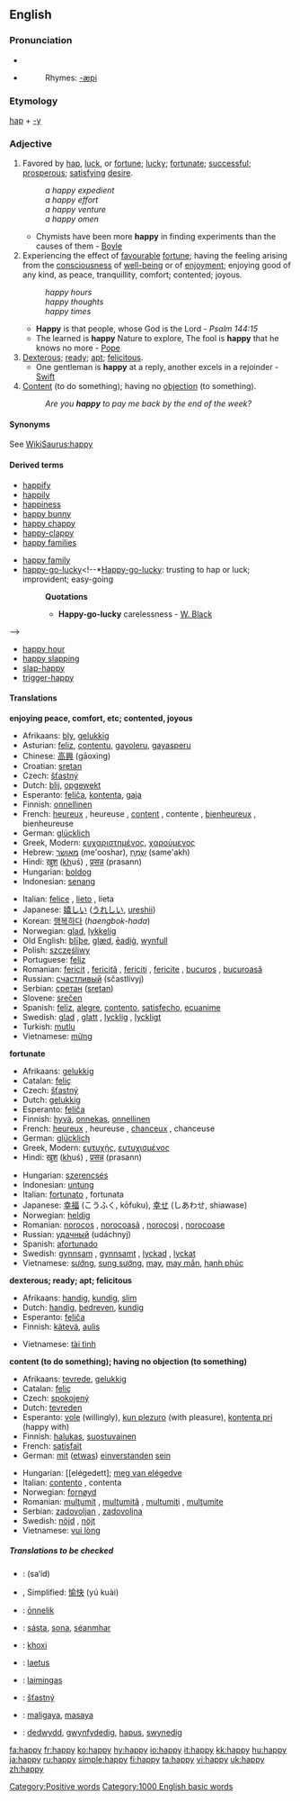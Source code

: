 ==English==

{{rank|none|river|change|508|happy|hours|clear|pretty}}

===Pronunciation===
*{{IPA|/ˈhæpi/}}
*{{audio|en-us-happy.ogg|Audio (US)}}
*:Rhymes: [[Rhymes:English:-æpi|-æpi]]

===Etymology===
[[hap]] + [[-y]]

===Adjective===
{{en-adj|happ|ier}}

# Favored by [[hap]], [[luck]], or [[fortune]]; [[lucky]]; [[fortunate]]; [[successful]]; [[prosperous]]; [[satisfy]]ing [[desire]].
#: ''a happy expedient''
#: ''a happy effort''
#: ''a happy venture''
#: ''a happy omen''
#*Chymists have been more '''happy''' in finding experiments than the causes of them - [[Boyle]]
# Experiencing the effect of [[favourable]] [[fortune]]; having the feeling arising from the [[consciousness]] of [[well-being]] or of [[enjoyment]]; enjoying good of any kind, as peace, tranquillity, comfort; contented; joyous.
#: ''happy hours''
#: ''happy thoughts''
#: ''happy times''
#*'''Happy''' is that people, whose God is the Lord - ''Psalm 144:15''
#*The learned is '''happy''' Nature to explore, The fool is '''happy''' that he knows no more - [[Pope]]
# [[dexterous|Dexterous]]; [[ready]]; [[apt]]; [[felicitous]].
#*One gentleman is '''happy''' at a reply, another excels in a rejoinder - [[Swift]]
# [[content|Content]] (to do something); having no [[objection]] (to something).
#: ''Are you '''happy''' to pay me back by the end of the week?''

====Synonyms====
See [[WikiSaurus:happy]]

====Derived terms====
{{top2}}
*[[happify]]
*[[happily]]
*[[happiness]]
*[[happy bunny]]
*[[happy chappy]]
*[[happy-clappy]]
*[[happy families]]<!--card game-->
{{mid2}}
*[[happy family]] <!--*[[Happy family]]: a collection of animals of different and hostile propensities living peaceably together in one cage. Used ironically of conventional alliances of persons who are in fact mutually repugnant-->
*[[happy-go-lucky]]<!--*[[Happy-go-lucky]]: trusting to hap or luck; improvident; easy-going
*:'''Quotations'''
*:*'''Happy-go-lucky''' carelessness - [[W. Black]]
-->
*[[happy hour]]
*[[happy slapping]]
*[[slap-happy]]
*[[trigger-happy]]
{{bottom}}

====Translations====
'''enjoying peace, comfort, etc; contented, joyous'''
{{top}}
*Afrikaans: [[bly]], [[gelukkig]]
*Asturian: [[feliz]], [[contentu]], [[gayoleru]], [[gayasperu]]
*Chinese: [[高興]] (gāoxìng)
*Croatian: [[sretan]]
*Czech: [[šťastný]]
*Dutch: [[blij]], [[opgewekt]]
*Esperanto: [[feliĉa]], [[kontenta]], [[gaja]]
*Finnish: [[onnellinen]]
*French: [[heureux]] {{m}}, heureuse {{f}}, [[content#French|content]] {{m}}, contente {{f}}, [[bienheureux]] {{m}}, bienheureuse {{f}}
*German: [[glücklich]]
*Greek, Modern: [[ευχαριστημένος]], [[χαρούμενος]]
*Hebrew: [[מאושר]] (me'ooshar), [[שמח|שָׂמֵחַ]] (same'akh)
*Hindi: [[ख़ुश]] (<u>kh</u>uś) <!--this underlined kh represents a Persian sound used in Hindi. I don't know it's IPA, but it's like a throaty "h" with a slight scrape-->, [[प्रसन्न]] (prasann)
*Hungarian: [[boldog]]
*Indonesian: [[senang]]
{{mid}}
*Italian: [[felice]] {{mf}}, [[lieto]] {{m}}, lieta {{f}}
*Japanese: [[嬉しい]] ([[うれしい]], [[ureshii]])
*Korean: [[행복하다]] (''haengbok-hada'')
*Norwegian: [[glad]], [[lykkelig]]
*Old English: [[bliþe|blīþe]], [[glæd]], [[eadig|ēadiġ]], [[wynfull]]
*Polish: [[szczęśliwy]]
*Portuguese: [[feliz]]
*Romanian: [[fericit]] {{m}}, [[fericită]] {{f}}, [[fericiţi]] {{p}}, [[fericite]] {{fpl}}, [[bucuros]] {{m}}, [[bucuroasă]] {{f}}
*Russian: [[счастливый]] (sčastlívyj)
*Serbian: [[сретан]] ([[sretan]])
*Slovene: [[srečen]]
*Spanish: [[feliz]], [[alegre]], [[contento]], [[satisfecho]], [[ecuanime]]
*Swedish: [[glad]] {{c}}, [[glatt]] {{n}}, [[lycklig]] {{c}}, [[lyckligt]] {{n}}
*Turkish: [[mutlu]]
*Vietnamese: [[mừng]]
{{bottom}}

'''fortunate'''
{{top}}
*Afrikaans: [[gelukkig]]
*Catalan: [[feliç]]
*Czech: [[šťastný]]
*Dutch: [[gelukkig]]
*Esperanto: [[feliĉa]]
*Finnish: [[hyvä]], [[onnekas]], [[onnellinen]]
*French: [[heureux]] {{m}}, heureuse {{f}}, [[chanceux]] {{m}}, chanceuse {{f}}
*German: [[glücklich]]
*Greek, Modern: [[ευτυχής]], [[ευτυχισμένος]]
*Hindi: [[ख़ुश]] (<u>kh</u>uś) <!--this underlined kh represents a Persian sound used in Hindi. I don't know it's IPA, but it's like a throaty "h" with a slight scrape-->, [[प्रसन्न]] (prasann)
{{mid}}
*Hungarian: [[szerencsés]]
*Indonesian: [[untung]]
*Italian: [[fortunato]] {{m}}, fortunata {{f}}
*Japanese: [[幸福]] (こうふく, kōfuku), [[幸せ]] (しあわせ, shiawase)
*Norwegian: [[heldig]]
*Romanian: [[norocos]] {{m}}, [[norocoasã]] {{f}}, [[norocoşi]] {{m}} {{p}}, [[norocoase]] {{f}} {{p}}
*Russian: [[удачный]] (udáchnyj)
*Spanish: [[afortunado]]
*Swedish: [[gynnsam]] {{c}}, [[gynnsamt]] {{n}}, [[lyckad]] {{c}}, [[lyckat]] {{n}}
*Vietnamese: [[sướng]], [[sung sướng]], [[may#Vietnamese|may]], [[may mắn]], [[hạnh phúc]]
{{bottom}}

'''dexterous; ready; apt; felicitous'''
{{top}}
*Afrikaans: [[handig]], [[kundig]], [[slim]]
*Dutch: [[handig]], [[bedreven]], [[kundig]]
*Esperanto: [[feliĉa]]
*Finnish: [[kätevä]], [[aulis]]
{{mid}}
*Vietnamese: [[tài tình]]
{{bottom}}

'''content (to do something); having no objection (to something)'''
{{top}}
*Afrikaans: [[tevrede]], [[gelukkig]]
*Catalan: [[feliç]]
*Czech: [[spokojený]]
*Dutch: [[tevreden]]
*Esperanto: [[vole]] (willingly), [[kun plezuro]] (with pleasure), [[kontenta pri]] (happy with)
*Finnish: [[halukas]], [[suostuvainen]]
*French: [[satisfait]] {{m}}
*German: [[mit]] ([[etwas]]) [[einverstanden]] [[sein]]
{{mid}}
*Hungarian: [[elégedett]; [[meg van elégedve]]
*Italian: [[contento]] {{m}}, contenta {{f}}
*Norwegian: [[fornøyd]]
*Romanian: [[mulţumit]] {{m}}, [[mulţumitã]] {{f}}, [[mulţumiţi]] {{m}} {{p}}, [[mulţumite]] {{f}} {{p}}
*Serbian: [[zadovoljan]] {{m}}, [[zadovoljna]] {{f}}
*Swedish: [[nöjd]] {{c}}, [[nöjt]] {{n}}
*Vietnamese: [[vui lòng]]
{{bottom}}

=====Translations to be checked=====
{{checktrans}}
*{{ttbc|Arabic}}: {{ARchar|[[سعيد]]}} (sa‘íd)
*{{ttbc|Chinese}}, Simplified: [[愉快]] (yú kuài)
*{{ttbc|Estonian}}: [[ōnnelik]]
*{{ttbc|Irish}}: [[sásta]], [[sona]], [[séanmhar]]
*{{ttbc|Konkani}}: [[khoxi]]
*{{ttbc|Latin}}: [[laetus]]
*{{ttbc|Lithuanian}}: [[laimingas]]
*{{ttbc|Slovak}}: [[šťastný]]
*{{ttbc|Tagalog}}: [[maligaya]], [[masaya]]
*{{ttbc|Welsh}}: [[dedwydd]], [[gwynfydedig]], [[hapus]], [[swynedig]]

[[Category:Positive words]]
[[Category:1000 English basic words]]

[[fa:happy]]
[[fr:happy]]
[[ko:happy]]
[[hy:happy]]
[[io:happy]]
[[it:happy]]
[[kk:happy]]
[[hu:happy]]
[[ja:happy]]
[[ru:happy]]
[[simple:happy]]
[[fi:happy]]
[[ta:happy]]
[[vi:happy]]
[[uk:happy]]
[[zh:happy]]